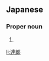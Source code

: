 ==Japanese==
{{ja-kanjitab|たつ|ろう|yomi=on}}

===Proper noun===
{{ja-pos|たつろう|proper}}

# {{given name|male|lang=ja|sort=たつろう}}

[[li:達郎]]